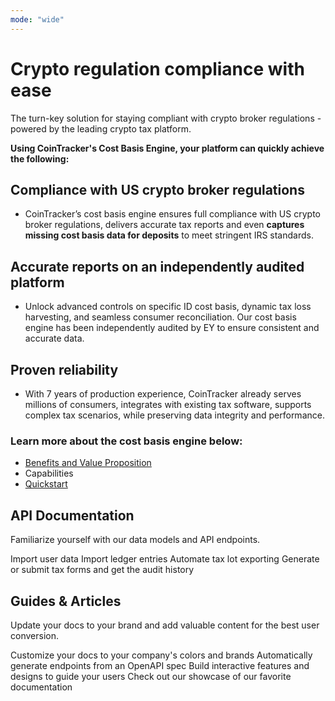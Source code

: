 ```yaml
---
mode: "wide"
---
```


# Crypto regulation compliance with ease

The turn-key solution for staying compliant with crypto broker regulations - powered by the leading crypto tax platform.

**Using CoinTracker's Cost Basis Engine, your platform can quickly achieve the following:**

## **Compliance with US crypto broker regulations**

- CoinTracker’s cost basis engine ensures full compliance with US crypto broker regulations, delivers accurate tax reports and even **captures missing cost basis data for deposits** to meet stringent IRS standards.

## **Accurate reports on an independently audited platform**

- Unlock advanced controls on specific ID cost basis, dynamic tax loss harvesting, and seamless consumer reconciliation. Our cost basis engine has been independently audited by EY to ensure consistent and accurate data.

## **Proven reliability**

- With 7 years of production experience, CoinTracker already serves millions of consumers, integrates with existing tax software, supports complex tax scenarios, while preserving data integrity and performance.

### Learn more about the cost basis engine below:

- [Benefits and Value Proposition](https://cointracker.mintlify.app/features)
- Capabilities
- [Quickstart](https://cointracker.mintlify.app/quickstart)

## API Documentation

Familiarize yourself with our data models and API endpoints.

<CardGroup cols="2">
  <Card title="User Imports" icon="pen-to-square" href="https://mintlify.com/docs/quickstart">
    Import user data
  </Card>
  <Card title="Ledger Entries" icon="image" href="https://mintlify.com/docs/development">
    Import ledger entries
  </Card>
  <Card title="Tax Lots" icon="sparkles">
    Automate tax lot exporting
  </Card>
  <Card title="Tax Forms & Audit History" icon="sparkles">
    Generate or submit tax forms and get the audit history
  </Card>
</CardGroup>

## Guides & Articles

Update your docs to your brand and add valuable content for the best user conversion.

<CardGroup cols="2">
  <Card title="Customize Style" icon="palette" href="https://mintlify.com/docs/settings/global">
    Customize your docs to your company's colors and brands
  </Card>
  <Card title="Reference APIs" icon="code" href="https://mintlify.com/docs/api-playground/openapi">
    Automatically generate endpoints from an OpenAPI spec
  </Card>
  <Card title="Add Components" icon="screwdriver-wrench" href="https://mintlify.com/docs/content/components/accordions">
    Build interactive features and designs to guide your users
  </Card>
  <Card title="Get Inspiration" icon="stars" href="https://mintlify.com/customers">
    Check out our showcase of our favorite documentation
  </Card>
</CardGroup>